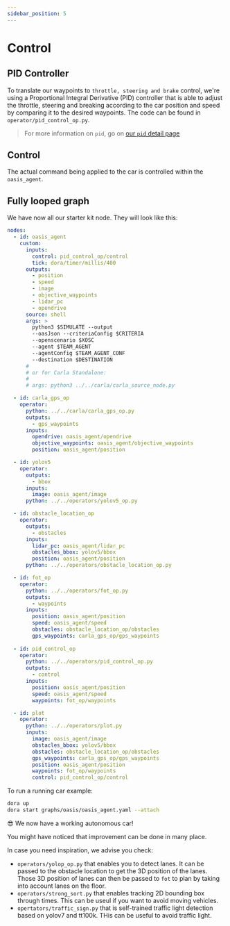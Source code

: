 ```yaml
---
sidebar_position: 5
---
```


# Control

## PID Controller 

To translate our waypoints to `throttle, steering and brake` control, we're using a Proportional Integral Derivative (PID) controller that is able to adjust the throttle, steering and breaking according to the car position and speed by comparing it to the desired waypoints. The code can be found in `operator/pid_control_op.py`.

> For more information on `pid`, go on [our `pid` detail page](/docs/nodes_operators/pid_control_op.md)

## Control

The actual command being applied to the car is controlled within the `oasis_agent`.

## Fully looped graph

We have now all our starter kit node. They will look like this:

```yaml
nodes:
  - id: oasis_agent
    custom:
      inputs:
        control: pid_control_op/control
        tick: dora/timer/millis/400
      outputs:
        - position
        - speed
        - image
        - objective_waypoints
        - lidar_pc
        - opendrive
      source: shell
      args: >
        python3 $SIMULATE --output 
        --oasJson --criteriaConfig $CRITERIA
        --openscenario $XOSC
        --agent $TEAM_AGENT
        --agentConfig $TEAM_AGENT_CONF
        --destination $DESTINATION
      #
      # or for Carla Standalone:
      #
      # args: python3 ../../carla/carla_source_node.py

  - id: carla_gps_op
    operator:
      python: ../../carla/carla_gps_op.py
      outputs:
        - gps_waypoints
      inputs:
        opendrive: oasis_agent/opendrive
        objective_waypoints: oasis_agent/objective_waypoints
        position: oasis_agent/position

  - id: yolov5
    operator: 
      outputs:
        - bbox
      inputs:
        image: oasis_agent/image
      python: ../../operators/yolov5_op.py

  - id: obstacle_location_op
    operator: 
      outputs:
        - obstacles
      inputs:
        lidar_pc: oasis_agent/lidar_pc
        obstacles_bbox: yolov5/bbox
        position: oasis_agent/position
      python: ../../operators/obstacle_location_op.py

  - id: fot_op
    operator:
      python: ../../operators/fot_op.py
      outputs:
        - waypoints
      inputs:
        position: oasis_agent/position
        speed: oasis_agent/speed
        obstacles: obstacle_location_op/obstacles
        gps_waypoints: carla_gps_op/gps_waypoints
 
  - id: pid_control_op
    operator:
      python: ../../operators/pid_control_op.py
      outputs:
        - control
      inputs:
        position: oasis_agent/position
        speed: oasis_agent/speed
        waypoints: fot_op/waypoints

  - id: plot
    operator:
      python: ../../operators/plot.py
      inputs:
        image: oasis_agent/image
        obstacles_bbox: yolov5/bbox
        obstacles: obstacle_location_op/obstacles
        gps_waypoints: carla_gps_op/gps_waypoints
        position: oasis_agent/position
        waypoints: fot_op/waypoints
        control: pid_control_op/control
```

To run a running car example:
```bash
dora up
dora start graphs/oasis/oasis_agent.yaml --attach
```

😎 We now have a working autonomous car!

You might have noticed that improvement can be done in many place.

In case you need inspiration, we advise you check:
- `operators/yolop_op.py` that enables you to detect lanes. It can be passed to the obstacle location to get the 3D position of the lanes. Those 3D position of lanes can then be passed to `fot` to plan by taking into account lanes on the floor.
- `operators/strong_sort.py` that enables tracking 2D bounding box through times. This can be useul if you want to avoid moving vehicles.
- `opertators/traffic_sign.py` that is self-trained traffic light detection based on yolov7 and tt100k. THis can be useful to avoid traffic light.
